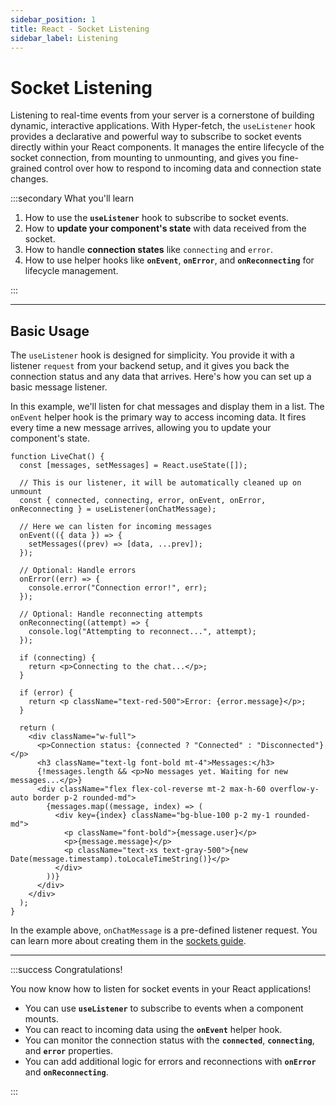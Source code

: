 ```yaml
---
sidebar_position: 1
title: React - Socket Listening
sidebar_label: Listening
---
```


# Socket Listening

Listening to real-time events from your server is a cornerstone of building dynamic, interactive applications. With
Hyper-fetch, the `useListener` hook provides a declarative and powerful way to subscribe to socket events directly
within your React components. It manages the entire lifecycle of the socket connection, from mounting to unmounting, and
gives you fine-grained control over how to respond to incoming data and connection state changes.

:::secondary What you'll learn

1.  How to use the **`useListener`** hook to subscribe to socket events.
2.  How to **update your component's state** with data received from the socket.
3.  How to handle **connection states** like `connecting` and `error`.
4.  How to use helper hooks like **`onEvent`**, **`onError`**, and **`onReconnecting`** for lifecycle management.

:::

---

## Basic Usage

The `useListener` hook is designed for simplicity. You provide it with a listener `request` from your backend setup, and
it gives you back the connection status and any data that arrives. Here's how you can set up a basic message listener.

In this example, we'll listen for chat messages and display them in a list. The `onEvent` helper hook is the primary way
to access incoming data. It fires every time a new message arrives, allowing you to update your component's state.

```tsx
function LiveChat() {
  const [messages, setMessages] = React.useState([]);

  // This is our listener, it will be automatically cleaned up on unmount
  const { connected, connecting, error, onEvent, onError, onReconnecting } = useListener(onChatMessage);

  // Here we can listen for incoming messages
  onEvent(({ data }) => {
    setMessages((prev) => [data, ...prev]);
  });

  // Optional: Handle errors
  onError((err) => {
    console.error("Connection error!", err);
  });

  // Optional: Handle reconnecting attempts
  onReconnecting((attempt) => {
    console.log("Attempting to reconnect...", attempt);
  });

  if (connecting) {
    return <p>Connecting to the chat...</p>;
  }

  if (error) {
    return <p className="text-red-500">Error: {error.message}</p>;
  }

  return (
    <div className="w-full">
      <p>Connection status: {connected ? "Connected" : "Disconnected"}</p>
      <h3 className="text-lg font-bold mt-4">Messages:</h3>
      {!messages.length && <p>No messages yet. Waiting for new messages...</p>}
      <div className="flex flex-col-reverse mt-2 max-h-60 overflow-y-auto border p-2 rounded-md">
        {messages.map((message, index) => (
          <div key={index} className="bg-blue-100 p-2 my-1 rounded-md">
            <p className="font-bold">{message.user}</p>
            <p>{message.message}</p>
            <p className="text-xs text-gray-500">{new Date(message.timestamp).toLocaleTimeString()}</p>
          </div>
        ))}
      </div>
    </div>
  );
}
```

In the example above, `onChatMessage` is a pre-defined listener request. You can learn more about creating them in the
[sockets guide](/docs/guides/sockets/listening).

---

:::success Congratulations!

You now know how to listen for socket events in your React applications!

- You can use **`useListener`** to subscribe to events when a component mounts.
- You can react to incoming data using the **`onEvent`** helper hook.
- You can monitor the connection status with the **`connected`**, **`connecting`**, and **`error`** properties.
- You can add additional logic for errors and reconnections with **`onError`** and **`onReconnecting`**.

:::
